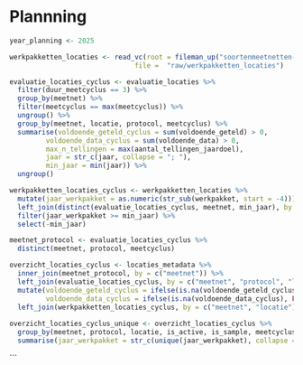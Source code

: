 # Plannning

```r

year_planning <- 2025

werkpakketten_locaties <- read_vc(root = fileman_up("soortenmeetnetten-queries"),
                               file =  "raw/werkpakketten_locaties")

evaluatie_locaties_cyclus <- evaluatie_locaties %>%
  filter(duur_meetcyclus == 3) %>%
  group_by(meetnet) %>%
  filter(meetcyclus == max(meetcyclus)) %>%
  ungroup() %>%
  group_by(meetnet, locatie, protocol, meetcyclus) %>%
  summarise(voldoende_geteld_cyclus = sum(voldoende_geteld) > 0,
         voldoende_data_cyclus = sum(voldoende_data) > 0,
         max_n_tellingen = max(aantal_tellingen_jaardoel),
         jaar = str_c(jaar, collapse = "; "),
         min_jaar = min(jaar)) %>%
  ungroup()

werkpakketten_locaties_cyclus <- werkpakketten_locaties %>%
  mutate(jaar_werkpakket = as.numeric(str_sub(werkpakket, start = -4))) %>%
  left_join(distinct(evaluatie_locaties_cyclus, meetnet, min_jaar), by = c("meetnet")) %>%
  filter(jaar_werkpakket >= min_jaar) %>%
  select(-min_jaar)

meetnet_protocol <- evaluatie_locaties_cyclus %>%
  distinct(meetnet, protocol, meetcyclus)

overzicht_locaties_cyclus <- locaties_metadata %>%
  inner_join(meetnet_protocol, by = c("meetnet")) %>%
  left_join(evaluatie_locaties_cyclus, by = c("meetnet", "protocol", "locatie", "meetcyclus")) %>%
  mutate(voldoende_geteld_cyclus = ifelse(is.na(voldoende_geteld_cyclus), FALSE, voldoende_geteld_cyclus),
         voldoende_data_cyclus = ifelse(is.na(voldoende_data_cyclus), FALSE, voldoende_data_cyclus)) %>%
  left_join(werkpakketten_locaties_cyclus, by = c("meetnet", "locatie"))
  
overzicht_locaties_cyclus_unique <- overzicht_locaties_cyclus %>%
  group_by(meetnet, protocol, locatie, is_active, is_sample, meetcyclus, voldoende_geteld_cyclus, voldoende_data_cyclus, jaar, min_jaar) %>%
  summarise(jaar_werkpakket = str_c(unique(jaar_werkpakket), collapse = ";"))

```
```
